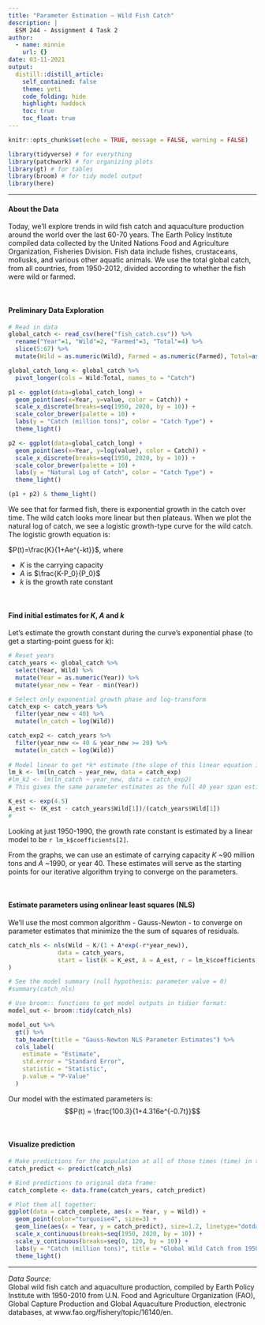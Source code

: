 ```yaml
---
title: "Parameter Estimation – Wild Fish Catch"
description: |
  ESM 244 - Assignment 4 Task 2
author:
  - name: minnie
    url: {}
date: 03-11-2021
output:
  distill::distill_article:
    self_contained: false
    theme: yeti
    code_folding: hide
    highlight: haddock
    toc: true
    toc_float: true
---
```



```r
knitr::opts_chunk$set(echo = TRUE, message = FALSE, warning = FALSE)

library(tidyverse) # for everything
library(patchwork) # for organizing plots
library(gt) # for tables
library(broom) # for tidy model output
library(here)

```


***  

#### About the Data

Today, we'll explore trends in wild fish catch and aquaculture production around the world over the last 60-70 years. The Earth Policy Institute compiled data collected by the United Nations Food and Agriculture Organization, Fisheries Division. Fish data include fishes, crustaceans, mollusks, and various other aquatic animals. We use the total global catch, from all countries, from 1950-2012, divided according to whether the fish were wild or farmed.

<br>  

#### Preliminary Data Exploration

```r
# Read in data
global_catch <- read_csv(here("fish_catch.csv")) %>% 
  rename("Year"=1, "Wild"=2, "Farmed"=3, "Total"=4) %>% 
  slice(5:67) %>% 
  mutate(Wild = as.numeric(Wild), Farmed = as.numeric(Farmed), Total=as.numeric(Total))

global_catch_long <- global_catch %>% 
  pivot_longer(cols = Wild:Total, names_to = "Catch")

p1 <- ggplot(data=global_catch_long) +
  geom_point(aes(x=Year, y=value, color = Catch)) +
  scale_x_discrete(breaks=seq(1950, 2020, by = 10)) +
  scale_color_brewer(palette = 10) +
  labs(y = "Catch (million tons)", color = "Catch Type") +
  theme_light()

p2 <- ggplot(data=global_catch_long) +
  geom_point(aes(x=Year, y=log(value), color = Catch)) +
  scale_x_discrete(breaks=seq(1950, 2020, by = 10)) +
  scale_color_brewer(palette = 10) +
  labs(y = "Natural Log of Catch", color = "Catch Type") +
  theme_light()

(p1 + p2) & theme_light()
```

We see that for farmed fish, there is exponential growth in the catch over time. The wild catch looks more linear but then plateaus. When we plot the natural log of catch, we see a logistic growth-type curve for the wild catch. The logistic growth equation is:

$P(t)=\frac{K}{1+Ae^{-kt}}$, where

- $K$ is the carrying capacity
- $A$ is $\frac{K-P_0}{P_0}$
- $k$ is the growth rate constant


<br>  

#### Find initial estimates for *K*, *A* and *k*

Let's estimate the growth constant during the curve's exponential phase (to get a starting-point guess for *k*): 

```r
# Reset years
catch_years <- global_catch %>% 
  select(Year, Wild) %>%
  mutate(Year = as.numeric(Year)) %>%  
  mutate(year_new = Year - min(Year))

# Select only exponential growth phase and log-transform
catch_exp <- catch_years %>% 
  filter(year_new < 40) %>% 
  mutate(ln_catch = log(Wild))

catch_exp2 <- catch_years %>% 
  filter(year_new <= 40 & year_new >= 20) %>% 
  mutate(ln_catch = log(Wild))
  
# Model linear to get *k* estimate (the slope of this linear equation is an estimate of the growth rate constant):
lm_k <- lm(ln_catch ~ year_new, data = catch_exp)
#lm_k2 <- lm(ln_catch ~ year_new, data = catch_exp2)
# This gives the same parameter estimates as the full 40 year span estimate

K_est <- exp(4.5)
A_est <- (K_est - catch_years$Wild[1])/(catch_years$Wild[1])
# 
```

Looking at just 1950-1990, the growth rate constant is estimated by a linear model to be `r lm_k$coefficients[2]`.

From the graphs, we can use an estimate of carrying capacity *K* ~90 million tons and *A*  ~1990, or year 40. These estimates will serve as the starting points for our iterative algorithm trying to converge on the parameters. 

<br>  

#### Estimate parameters using onlinear least squares (NLS)

We'll use the most common algorithm - Gauss-Newton - to converge on parameter estimates that minimize the the sum of squares of residuals. 

```r
catch_nls <- nls(Wild ~ K/(1 + A*exp(-r*year_new)),
              data = catch_years,
              start = list(K = K_est, A = A_est, r = lm_k$coefficients[2]),
)

# See the model summary (null hypothesis: parameter value = 0)
#summary(catch_nls)

# Use broom:: functions to get model outputs in tidier format: 
model_out <- broom::tidy(catch_nls)

model_out %>% 
  gt() %>% 
  tab_header(title = "Gauss-Newton NLS Parameter Estimates") %>% 
  cols_label(
    estimate = "Estimate",
    std.error = "Standard Error",
    statistic = "Statistic",
    p.value = "P-Value"
  )

```




Our model with the estimated parameters is:
$$P(t) = \frac{100.3}{1+4.316e^{-0.7t}}$$

<br>  


#### Visualize prediction
```r
# Make predictions for the population at all of those times (time) in the original df: 
catch_predict <- predict(catch_nls)

# Bind predictions to original data frame:
catch_complete <- data.frame(catch_years, catch_predict)

# Plot them all together:
ggplot(data = catch_complete, aes(x = Year, y = Wild)) +
  geom_point(color="turquoise4", size=3) +
  geom_line(aes(x = Year, y = catch_predict), size=1.2, linetype="dotdash") +
  scale_x_continuous(breaks=seq(1950, 2020, by = 10)) +
  scale_y_continuous(breaks=seq(0, 120, by = 10)) +
  labs(y = "Catch (million tons)", title = "Global Wild Catch from 1950-2012", subtitle="Actual and Predicted using NLS") +
  theme_light()
```


***

*Data Source:*  
Global wild fish catch and aquaculture production, compiled by Earth Policy Institute with 1950-2010 from U.N. Food and Agriculture Organization (FAO), Global Capture Production and Global Aquaculture Production, electronic databases, at www.fao.org/fishery/topic/16140/en.
